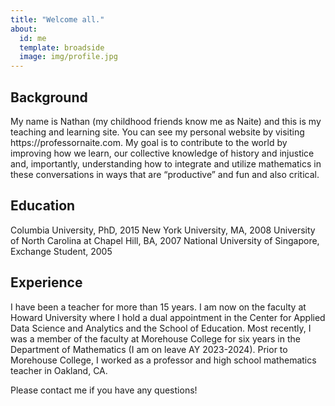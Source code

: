 ```yaml
---
title: "Welcome all."
about:
  id: me
  template: broadside
  image: img/profile.jpg
---
```


:::{#me}

## Background

My name is Nathan (my childhood friends know me as Naite) and this is my teaching and learning site. You can see my personal website by visiting https://professornaite.com. My goal is to contribute to the world by improving how we learn, our collective knowledge of history and injustice and, importantly, understanding how to integrate and utilize mathematics in these conversations in ways that are "productive" and fun and also critical.

## Education

Columbia University, PhD, 2015
New York University, MA, 2008
University of North Carolina at Chapel Hill, BA, 2007
National University of Singapore, Exchange Student, 2005

## Experience

I have been a teacher for more than 15 years. I am now on the faculty at Howard University where I hold a dual appointment in the Center for Applied Data Science and Analytics and the School of Education. Most recently, I was a member of the faculty at Morehouse College for six years in the Department of Mathematics (I am on leave AY 2023-2024). Prior to Morehouse College, I worked as a professor and high school mathematics teacher in Oakland, CA.

:::

Please contact me if you have any questions!
